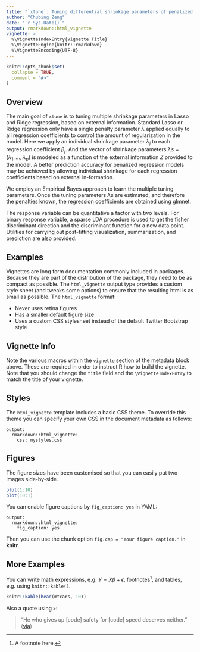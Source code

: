 ```yaml
---
title: "`xtune`: Tuning differential shrinkage parameters of penalized regression models based on external information"
author: "Chubing Zeng"
date: "`r Sys.Date()`"
output: rmarkdown::html_vignette
vignette: >
  %\VignetteIndexEntry{Vignette Title}
  %\VignetteEngine{knitr::rmarkdown}
  %\VignetteEncoding{UTF-8}
---
```


```r
knitr::opts_chunk$set(
  collapse = TRUE,
  comment = "#>"
)
```
## Overview
The main goal of `xtune` is to tuning multiple shrinkage parameters in Lasso and Ridge regression, based on external information. Standard Lasso or Ridge regression only have a single penalty parameter $\lambda$ applied equally to all regression coefficients to control the amount of regularization in the model. Here we apply an individual shrinkage parameter $\lambda_j$ to each regression coefficient $\beta_j$. And the 
vector of shrinkage parameters $\lambda s = (\lambda_1,...,\lambda_p)$ is modeled as a function of the external information $Z$ provided to the model. A better prediction accuracy for penalized regression models may be achieved by allowing individual shrinkage for each regression coefficients based on external in-formation. 

We employ an Empirical Bayes approach to learn the multiple tuning parameters. Once the tuning parameters $\lambda$s are estimated, and therefore the penalties known, the regression coefficients are obtained using glmnet.

The response variable can be quantitative a factor with two levels. For binary response variable, a sparse LDA procedure is used to get the fisher discriminant direction and the discriminant function for a new data point. Utilities for carrying out post-fitting visualization, summarization, and prediction are also provided.


## Examples

Vignettes are long form documentation commonly included in packages. Because they are part of the distribution of the package, they need to be as compact as possible. The `html_vignette` output type provides a custom style sheet (and tweaks some options) to ensure that the resulting html is as small as possible. The `html_vignette` format:

- Never uses retina figures
- Has a smaller default figure size
- Uses a custom CSS stylesheet instead of the default Twitter Bootstrap style

## Vignette Info

Note the various macros within the `vignette` section of the metadata block above. These are required in order to instruct R how to build the vignette. Note that you should change the `title` field and the `\VignetteIndexEntry` to match the title of your vignette.

## Styles

The `html_vignette` template includes a basic CSS theme. To override this theme you can specify your own CSS in the document metadata as follows:

    output: 
      rmarkdown::html_vignette:
        css: mystyles.css

## Figures

The figure sizes have been customised so that you can easily put two images side-by-side. 

```r
plot(1:10)
plot(10:1)
```

You can enable figure captions by `fig_caption: yes` in YAML:

    output:
      rmarkdown::html_vignette:
        fig_caption: yes

Then you can use the chunk option `fig.cap = "Your figure caption."` in **knitr**.

## More Examples

You can write math expressions, e.g. $Y = X\beta + \epsilon$, footnotes^[A footnote here.], and tables, e.g. using `knitr::kable()`.

```r
knitr::kable(head(mtcars, 10))
```

Also a quote using `>`:

> "He who gives up [code] safety for [code] speed deserves neither."
([via](https://twitter.com/hadleywickham/status/504368538874703872))
